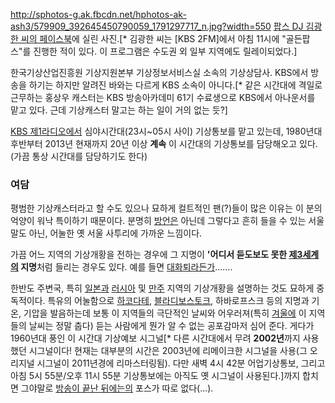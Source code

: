 http://sphotos-g.ak.fbcdn.net/hphotos-ak-ash3/579909_392645450790059_1791297717_n.jpg?width=550
[http://www.facebook.com/photo.php?fbid=392645450790059&set=a.308112292576709.83417.302910319763573&type=1 팝스 DJ 김광한 씨의 페이스북]에 실린 사진.[* 김광한 씨는 [KBS 2FM]에서 아침 11시에 "골든팝스"를 진행한 적이 있다. 이 프로그램은 수도권 외 일부 지역에도 릴레이되었다.]

한국기상산업진흥원 기상지원본부 기상정보서비스실 소속의 기상상담사. KBS에서 방송을 하기는 하지만 알려진 바와는 다르게 KBS 소속이 아니다.[* 같은 시간대에 격일로 근무하는 홍상우 캐스터는 KBS 방송아카데미 61기 수료생으로 KBS에서 아나운서를 맡고 있다. 근데 기상캐스터 말고는 하는 일이 거의 없는 듯?]

[[KBS 제1라디오]]에서 심야시간대(23시~05시 사이) 기상통보를 맡고 있는데, 1980년대 후반부터 2013년 현재까지 20년 이상 '''계속''' 이 시간대의 기상통보를 담당해오고 있다.(가끔 통상 시간대를 담당하기도 한다)

=== 여담 ===
평범한 기상캐스터라고 할 수도 있으나 묘하게 컬트적인 팬(?)들이 많은 이유는 이 분의 억양이 워낙 특이하기 때문이다. 분명히 [[방언]]은 아닌데 그렇다고 흔히 들을 수 있는 서울말도 아닌, 어눌한 옛 서울 사투리에 가까운 느낌이다.

가끔 어느 지역의 기상개황을 전하는 경우에 그 지명이 ''''어디서 듣도보도 못한 [[제3세계]]의 지명'''처럼 들리는 경우도 있다. 예를 들면 [[대화퇴]]라든가…….

한반도 주변국, 특히 [[일본]]과 [[러시아]] 및 [[만주]] 지역의 기상개황을 설명하는 것도 묘하게 중독적이다. 특유의 어눌함으로 [[하코다테]], [[블라디보스토크]], 하바로프스크 등의 지명과 기온, 기압을 발음하는데 보통 이 지역들의 극단적인 날씨와 어우러져(특히 [[겨울]]에 이 지역들의 날씨는 정말 춥다) 듣는 사람에게 뭔가 알 수 없는 공포감마저 심어 준다. 게다가 1960년대 풍인 이 시간대 기상예보 시그널[* 다른 시간대에서 무려 '''2002년'''까지 사용했던 시그널이다! 현재는 대부분의 시간은 2003년에 리메이크한 시그널을 사용(그 오리지널 시그널이 2011년경에 리마스터링됨). 다만 새벽 4시 42분 어업기상통보, 그리고 아침 5시 55분/오후 11시 55분 기상통보에는 아직도 옛 시그널이 사용된다.]까지 합치면 그야말로 [[방송이 끝난 뒤에는]]의 포스가 따로 없다(…).
